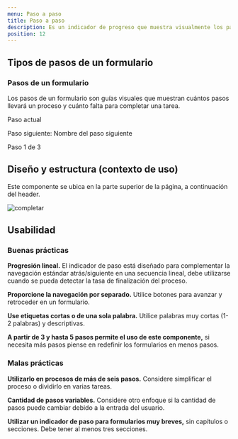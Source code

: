 ```yaml
---
menu: Paso a paso
title: Paso a paso
description: Es un indicador de progreso que muestra visualmente los pasos y el progreso de las acciones del usuario. Los ayuda a comprender la progresión de los formularios largos y reduce la incertidumbre a medida que completan cada pantalla.
position: 12
---
```



## Tipos de pasos de un formulario

### Pasos de un formulario

Los pasos de un formulario son guías visuales que muestran cuántos pasos llevará un proceso y cuánto falta para completar una tarea.
<div className='paso-a-paso-box '>
  <Example>
    <div class="stepper-wrapper">
      <div className="stepper">
        <p className="step-title">Paso actual</p>
        <p className="step-next">Paso siguiente: Nombre del paso siguiente</p>
        <div className="steps">
          <div className="step active"></div>
          <div className="step"></div>
          <div className="step"></div>
        </div>
        <span className="step-text">Paso 1 de 3</span>
      </div>
    </div>
  </Example>
      </div>

## Diseño y estructura (contexto de uso)

Este componente se ubica en la parte superior de la página, a continuación del header.

![completar](/componentes/paso-a-paso/formulario.svg)

## Usabilidad

### Buenas prácticas

<div className="d-flex flex-row justify-content-start">
  <i className="bx bx-sm bxs-check-circle" style="color:#26874a"></i>
  <p className="pl-2">
    <strong>Progresión lineal.</strong> El indicador de paso está diseñado para complementar la navegación estándar
    atrás/siguiente en una secuencia lineal, debe utilizarse cuando se pueda detectar la tasa de finalización del
    proceso.
  </p>
</div>

<div className="d-flex flex-row justify-content-start">
  <i className="bx bx-sm bxs-check-circle" style="color:#26874a"></i>
  <p className="pl-2">
    <strong>Proporcione la navegación por separado.</strong> Utilice botones para avanzar y retroceder en un formulario.
  </p>
</div>

<div className="d-flex flex-row justify-content-start">
  <i className="bx bx-sm bxs-check-circle" style="color:#26874a"></i>
  <p className="pl-2">
    <strong>Use etiquetas cortas o de una sola palabra.</strong> Utilice palabras muy cortas (1-2 palabras) y
    descriptivas.
  </p>
</div>

<div className="d-flex flex-row justify-content-start">
  <i className="bx bx-sm bxs-check-circle" style="color:#26874a"></i>
  <p className="pl-2">
    <strong>A partir de 3 y hasta 5 pasos permite el uso de este componente,</strong> si necesita más pasos piense en
    redefinir los formularios en menos pasos.
  </p>
</div>

### Malas prácticas

<div className="d-flex flex-row justify-content-start">
  <i className="bx bx-sm bxs-x-circle" style="color:#d02323"></i>
  <p className="pl-2">
    <strong>Utilizarlo en procesos de más de seis pasos.</strong> Considere simplificar el proceso o dividirlo en varias
    tareas.
  </p>
</div>

<div className="d-flex flex-row justify-content-start">
  <i className="bx bx-sm bxs-x-circle" style="color:#d02323"></i>
  <p className="pl-2">
    <strong>Cantidad de pasos variables.</strong> Considere otro enfoque si la cantidad de pasos puede cambiar debido a
    la entrada del usuario.
  </p>
</div>

<div className="d-flex flex-row justify-content-start">
  <i className="bx bx-sm bxs-x-circle" style="color:#d02323"></i>
  <p className="pl-2">
    <strong>Utilizar un indicador de paso para formularios muy breves,</strong> sin capítulos o secciones. Debe tener al
    menos tres secciones.
  </p>
</div>
